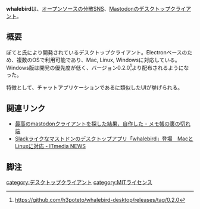{{小文字}}
{{Infobox software
| Name = whalebird
<!--| Image = -->
| Developer = ぽてと
| SourceCode = [https://github.com/h3poteto/whalebird-desktop GitHub]
| Platform = Mac, Linux, Windows
| ProgrammingLanguage = Electron（Swift）
| Launch = 2018年3月10日
<!-- | Kifu = -->
| License = MIT License
<!--| Web = -->
<!--| Download = -->
}}'''whalebird'''は、[[オープンソース]]の[[分散SNS]]、[[Mastodon]]のデスクトップクライアント。

== 概要 ==
ぽてと氏により開発されているデスクトップクライアント。Electronベースのため、複数のOSで利用可能であり、Mac, Linux, Windowsに対応している。Windows版は開発の優先度が低く、バージョン0.2.0<ref>https://github.com/h3poteto/whalebird-desktop/releases/tag/0.2.0</ref>より配布されるようになった。

特徴として、チャットアプリケーションである{{Jawp|Slack}}に類似したUIが挙げられる。

== 関連リンク ==
* [http://h3poteto.hatenablog.com/entry/2018/03/25/200000 最高のmastodonクライアントを探した結果，自作した - メモ帳の裏の切れ端]
* [http://www.itmedia.co.jp/news/articles/1803/26/news109.html Slackライクなマストドンのデスクトップアプリ「whalebird」登場　MacとLinuxに対応 - ITmedia NEWS]

==脚注==
<references />

{{DEFAULTSORT:whalebird}}
[[category:デスクトップクライアント]]
[[category:MITライセンス]]